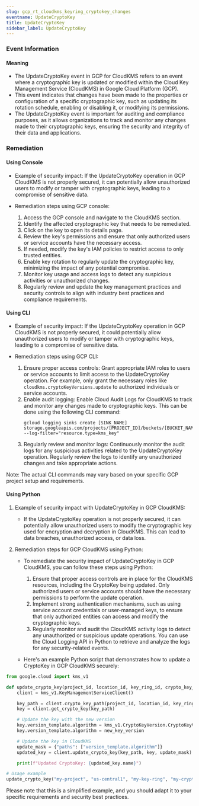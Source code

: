 ```yaml
--- 
slug: gcp_rt_cloudkms_keyring_cryptokey_changes
eventname: UpdateCryptoKey
title: UpdateCryptoKey
sidebar_label: UpdateCryptoKey
---
```

                       
### Event Information

#### Meaning

- The UpdateCryptoKey event in GCP for CloudKMS refers to an event where a cryptographic key is updated or modified within the Cloud Key Management Service (CloudKMS) in Google Cloud Platform (GCP).
- This event indicates that changes have been made to the properties or configuration of a specific cryptographic key, such as updating its rotation schedule, enabling or disabling it, or modifying its permissions.
- The UpdateCryptoKey event is important for auditing and compliance purposes, as it allows organizations to track and monitor any changes made to their cryptographic keys, ensuring the security and integrity of their data and applications.

### Remediation

#### Using Console

- Example of security impact: If the UpdateCryptoKey operation in GCP CloudKMS is not properly secured, it can potentially allow unauthorized users to modify or tamper with cryptographic keys, leading to a compromise of sensitive data.

- Remediation steps using GCP console:
  1. Access the GCP console and navigate to the CloudKMS section.
  2. Identify the affected cryptographic key that needs to be remediated.
  3. Click on the key to open its details page.
  4. Review the key's permissions and ensure that only authorized users or service accounts have the necessary access.
  5. If needed, modify the key's IAM policies to restrict access to only trusted entities.
  6. Enable key rotation to regularly update the cryptographic key, minimizing the impact of any potential compromise.
  7. Monitor key usage and access logs to detect any suspicious activities or unauthorized changes.
  8. Regularly review and update the key management practices and security controls to align with industry best practices and compliance requirements.

#### Using CLI

- Example of security impact: If the UpdateCryptoKey operation in GCP CloudKMS is not properly secured, it could potentially allow unauthorized users to modify or tamper with cryptographic keys, leading to a compromise of sensitive data.

- Remediation steps using GCP CLI:
  1. Ensure proper access controls: Grant appropriate IAM roles to users or service accounts to limit access to the UpdateCryptoKey operation. For example, only grant the necessary roles like `cloudkms.cryptoKeyVersions.update` to authorized individuals or service accounts.
  2. Enable audit logging: Enable Cloud Audit Logs for CloudKMS to track and monitor any changes made to cryptographic keys. This can be done using the following CLI command:
     ```
     gcloud logging sinks create [SINK_NAME] storage.googleapis.com/projects/[PROJECT_ID]/buckets/[BUCKET_NAME] --log-filter="resource.type=kms_key"
     ```
  3. Regularly review and monitor logs: Continuously monitor the audit logs for any suspicious activities related to the UpdateCryptoKey operation. Regularly review the logs to identify any unauthorized changes and take appropriate actions.

Note: The actual CLI commands may vary based on your specific GCP project setup and requirements.

#### Using Python

1. Example of security impact with UpdateCryptoKey in GCP CloudKMS:
   - If the UpdateCryptoKey operation is not properly secured, it can potentially allow unauthorized users to modify the cryptographic key used for encryption and decryption in CloudKMS. This can lead to data breaches, unauthorized access, or data loss.

2. Remediation steps for GCP CloudKMS using Python:
   - To remediate the security impact of UpdateCryptoKey in GCP CloudKMS, you can follow these steps using Python:
     1. Ensure that proper access controls are in place for the CloudKMS resources, including the CryptoKey being updated. Only authorized users or service accounts should have the necessary permissions to perform the update operation.
     2. Implement strong authentication mechanisms, such as using service account credentials or user-managed keys, to ensure that only authorized entities can access and modify the cryptographic keys.
     3. Regularly monitor and audit the CloudKMS activity logs to detect any unauthorized or suspicious update operations. You can use the Cloud Logging API in Python to retrieve and analyze the logs for any security-related events.

   - Here's an example Python script that demonstrates how to update a CryptoKey in GCP CloudKMS securely:

```python
from google.cloud import kms_v1

def update_crypto_key(project_id, location_id, key_ring_id, crypto_key_id, new_key_version):
    client = kms_v1.KeyManagementServiceClient()

    key_path = client.crypto_key_path(project_id, location_id, key_ring_id, crypto_key_id)
    key = client.get_crypto_key(key_path)

    # Update the key with the new version
    key.version_template.algorithm = kms_v1.CryptoKeyVersion.CryptoKeyVersionAlgorithm.GOOGLE_SYMMETRIC_ENCRYPTION
    key.version_template.algorithm = new_key_version

    # Update the key in CloudKMS
    update_mask = {"paths": ["version_template.algorithm"]}
    updated_key = client.update_crypto_key(key_path, key, update_mask)

    print(f"Updated CryptoKey: {updated_key.name}")

# Usage example
update_crypto_key("my-project", "us-central1", "my-key-ring", "my-crypto-key", "AES256")
```

Please note that this is a simplified example, and you should adapt it to your specific requirements and security best practices.


 
